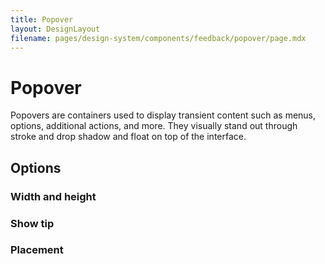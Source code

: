```yaml
---
title: Popover
layout: DesignLayout
filename: pages/design-system/components/feedback/popover/page.mdx
---
```



# Popover

Popovers are containers used to display transient content such as menus, options, additional actions, and more. They visually stand out through stroke and drop shadow and float on top of the interface.

<MainView />

<div
  style={{
    display: "flex",
    justifyContent: "flex-start",
    gap: 30,
    padding: "30px 0",
  }}
>
  <UIComponentLink link="/pages/ui-component/popover/" />
</div>

## Options

### Width and height

<OptionsView />

### Show tip

<ShowTipView />

### Placement

<PlacementView />
